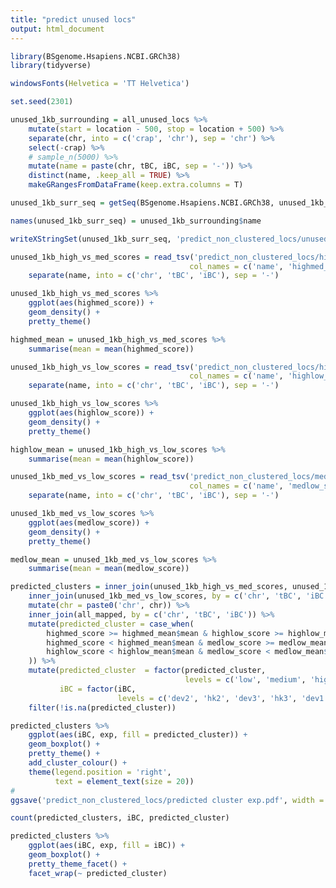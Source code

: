 ---
title: "predict unused locs"
output: html_document
---

```{r message=F}
library(BSgenome.Hsapiens.NCBI.GRCh38)
library(tidyverse)
```

```{r}
windowsFonts(Helvetica = 'TT Helvetica')
```

```{r}
set.seed(2301)

unused_1kb_surrounding = all_unused_locs %>%
    mutate(start = location - 500, stop = location + 500) %>%
    separate(chr, into = c('crap', 'chr'), sep = 'chr') %>%
    select(-crap) %>%
    # sample_n(5000) %>%
    mutate(name = paste(chr, tBC, iBC, sep = '-')) %>%
    distinct(name, .keep_all = TRUE) %>%
    makeGRangesFromDataFrame(keep.extra.columns = T)
```

```{r}
unused_1kb_surr_seq = getSeq(BSgenome.Hsapiens.NCBI.GRCh38, unused_1kb_surrounding)

names(unused_1kb_surr_seq) = unused_1kb_surrounding$name

writeXStringSet(unused_1kb_surr_seq, 'predict_non_clustered_locs/unused_1kb_seqs.fa')
```

```{r}
unused_1kb_high_vs_med_scores = read_tsv('predict_non_clustered_locs/high_vs_medium_weights.out', 
                                        col_names = c('name', 'highmed_score')) %>%
    separate(name, into = c('chr', 'tBC', 'iBC'), sep = '-')

unused_1kb_high_vs_med_scores %>%
    ggplot(aes(highmed_score)) +
    geom_density() +
    pretty_theme()

highmed_mean = unused_1kb_high_vs_med_scores %>%
    summarise(mean = mean(highmed_score))
```

```{r}
unused_1kb_high_vs_low_scores = read_tsv('predict_non_clustered_locs/high_vs_low_weights.out', 
                                        col_names = c('name', 'highlow_score')) %>%
    separate(name, into = c('chr', 'tBC', 'iBC'), sep = '-')

unused_1kb_high_vs_low_scores %>%
    ggplot(aes(highlow_score)) +
    geom_density() +
    pretty_theme()

highlow_mean = unused_1kb_high_vs_low_scores %>%
    summarise(mean = mean(highlow_score))
```

```{r}
unused_1kb_med_vs_low_scores = read_tsv('predict_non_clustered_locs/medium_vs_low_weights.out', 
                                        col_names = c('name', 'medlow_score')) %>%
    separate(name, into = c('chr', 'tBC', 'iBC'), sep = '-')

unused_1kb_med_vs_low_scores %>%
    ggplot(aes(medlow_score)) +
    geom_density() +
    pretty_theme()

medlow_mean = unused_1kb_med_vs_low_scores %>%
    summarise(mean = mean(medlow_score))
```

```{r}
predicted_clusters = inner_join(unused_1kb_high_vs_med_scores, unused_1kb_high_vs_low_scores, by = c('chr', 'tBC', 'iBC')) %>%
    inner_join(unused_1kb_med_vs_low_scores, by = c('chr', 'tBC', 'iBC')) %>%
    mutate(chr = paste0('chr', chr)) %>%
    inner_join(all_mapped, by = c('chr', 'tBC', 'iBC')) %>%
    mutate(predicted_cluster = case_when(
        highmed_score >= highmed_mean$mean & highlow_score >= highlow_mean$mean ~ 'high',
        highmed_score < highmed_mean$mean & medlow_score >= medlow_mean$mean ~ 'medium',
        highlow_score < highlow_mean$mean & medlow_score < medlow_mean$mean ~ 'low',
    )) %>%
    mutate(predicted_cluster  = factor(predicted_cluster, 
                                       levels = c('low', 'medium', 'high')),
           iBC = factor(iBC, 
                        levels = c('dev2', 'hk2', 'dev3', 'hk3', 'dev1', 'hk1'))) %>%
    filter(!is.na(predicted_cluster)) 

predicted_clusters %>%
    ggplot(aes(iBC, exp, fill = predicted_cluster)) +
    geom_boxplot() +
    pretty_theme() +
    add_cluster_colour() +
    theme(legend.position = 'right',
          text = element_text(size = 20))
# 
ggsave('predict_non_clustered_locs/predicted cluster exp.pdf', width = 8)
```
```{r}
count(predicted_clusters, iBC, predicted_cluster)
```


```{r}
predicted_clusters %>%
    ggplot(aes(iBC, exp, fill = iBC)) +
    geom_boxplot() +
    pretty_theme_facet() +
    facet_wrap(~ predicted_cluster)
```

